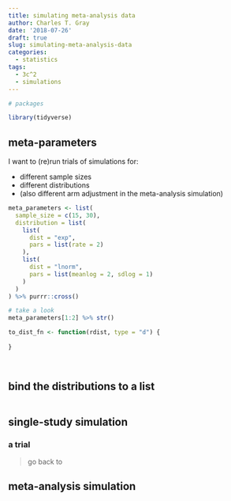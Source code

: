 ```yaml
---
title: simulating meta-analysis data
author: Charles T. Gray
date: '2018-07-26'
draft: true
slug: simulating-meta-analysis-data
categories:
  - statistics
tags:
  - 3c^2
  - simulations
---
```



```r
# packages

library(tidyverse)

```


## meta-parameters

I want to (re)run trials of simulations for:

- different sample sizes
- different distributions
- (also different arm adjustment in the meta-analysis simulation)

```r
meta_parameters <- list(
  sample_size = c(15, 30),
  distribution = list(
    list(
      dist = "exp",
      pars = list(rate = 2)
    ),
    list(
      dist = "lnorm",
      pars = list(meanlog = 2, sdlog = 1)
    )
  )
) %>% purrr::cross()

# take a look
meta_parameters[1:2] %>% str()

```


```r
to_dist_fn <- function(rdist, type = "d") {
  
}   
  
  
```



## bind the distributions to a list

```r



```


## single-study simulation

### a trial

> go back to 


## meta-analysis simulation